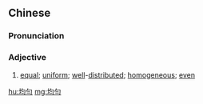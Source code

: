 {{also|均匀}}
==Chinese==
{{zh-forms|s=均匀}}

===Pronunciation===
{{zh-pron
|m=jūnyún
|c=gwan1 wan4
|cat=a
}}

===Adjective===
{{zh-adj}}

# [[equal]]; [[uniform]]; [[well]]-[[distributed]]; [[homogeneous]]; [[even]]

{{zh-cat|Intermediate}}

[[hu:均勻]]
[[mg:均勻]]